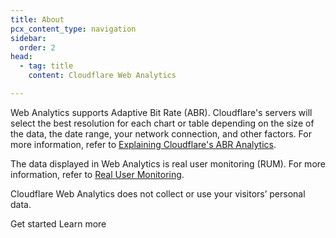 ```yaml
---
title: About
pcx_content_type: navigation
sidebar:
  order: 2
head:
  - tag: title
    content: Cloudflare Web Analytics

---
```



<Render file="web-analytics-definition" />

Web Analytics supports Adaptive Bit Rate (ABR). Cloudflare's servers will select the best resolution for each chart or table depending on the size of the data, the date range, your network connection, and other factors. For more information, refer to [Explaining Cloudflare's ABR Analytics](https://blog.cloudflare.com/explaining-cloudflares-abr-analytics/).

The data displayed in Web Analytics is real user monitoring (RUM). For more information, refer to [Real User Monitoring](https://en.wikipedia.org/wiki/Real_user_monitoring).

Cloudflare Web Analytics does not collect or use your visitors’ personal data.

 <LinkButton variant="primary" href="http://dash.cloudflare.com/sign-up/web-analytics">Get started</LinkButton> <LinkButton variant="secondary" href="/web-analytics/data-metrics/">Learn more</LinkButton>
